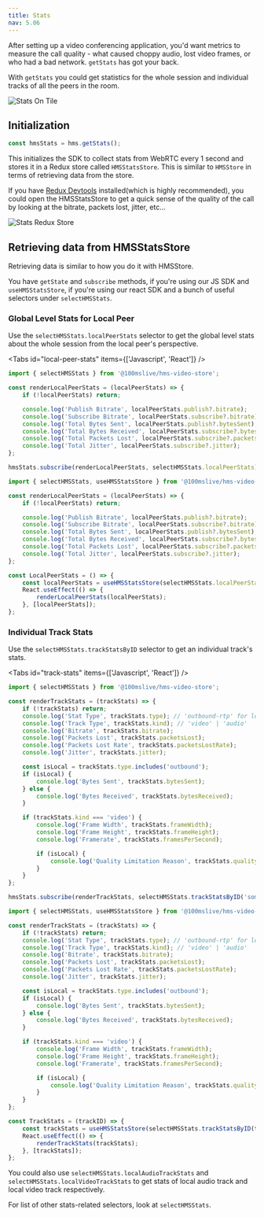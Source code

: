 ```yaml
---
title: Stats
nav: 5.06
---
```


After setting up a video conferencing application, you'd want metrics to measure the call quality - what caused choppy audio, lost video frames, or who had a bad network. <APILink type="class" name="HMSReactiveStore#get-stats">`getStats`</APILink> has got your back.

With <APILink type="class" name="HMSReactiveStore#get-stats">`getStats`</APILink> you could get statistics for the whole session and individual tracks of all the peers in the room.

![Stats On Tile](/docs/v2/stats-tile.png)

## Initialization

```jsx
const hmsStats = hms.getStats();
```

This initializes the SDK to collect stats from WebRTC every 1 second and stores it in a Redux store called <APILink>`HMSStatsStore`</APILink>. This is similar to <APILink>`HMSStore`</APILink> in terms of retrieving data from the store.

If you have [Redux Devtools](https://chrome.google.com/webstore/detail/redux-devtools/lmhkpmbekcpmknklioeibfkpmmfibljd?hl=en) installed(which is highly recommended), you could open the HMSStatsStore to get a quick sense of the quality of the call by looking at the bitrate, packets lost, jitter, etc...

![Stats Redux Store](/docs/v2/stats-redux-store.png)

## Retrieving data from HMSStatsStore

Retrieving data is similar to how you do it with HMSStore.

You have `getState` and `subscribe` methods, if you're using our JS SDK and `useHMSStatsStore`, if you're using our react SDK and a bunch of useful selectors under <APILink type="selector">`selectHMSStats`</APILink>.

### Global Level Stats for Local Peer

Use the `selectHMSStats.localPeerStats` selector to get the global level stats about the whole session from the local peer's perspective.

<Tabs id="local-peer-stats" items={['Javascript', 'React']} />

<Tab id="local-peer-stats-0">

```jsx
import { selectHMSStats } from '@100mslive/hms-video-store';

const renderLocalPeerStats = (localPeerStats) => {
    if (!localPeerStats) return;

    console.log('Publish Bitrate', localPeerStats.publish?.bitrate);
    console.log('Subscribe Bitrate', localPeerStats.subscribe?.bitrate);
    console.log('Total Bytes Sent', localPeerStats.publish?.bytesSent);
    console.log('Total Bytes Received', localPeerStats.subscribe?.bytesReceived);
    console.log('Total Packets Lost', localPeerStats.subscribe?.packetsLost);
    console.log('Total Jitter', localPeerStats.subscribe?.jitter);
};

hmsStats.subscribe(renderLocalPeerStats, selectHMSStats.localPeerStats);
```

</Tab>

<Tab id="local-peer-stats-1">

```jsx
import { selectHMSStats, useHMSStatsStore } from '@100mslive/hms-video-react';

const renderLocalPeerStats = (localPeerStats) => {
    if (!localPeerStats) return;

    console.log('Publish Bitrate', localPeerStats.publish?.bitrate);
    console.log('Subscribe Bitrate', localPeerStats.subscribe?.bitrate);
    console.log('Total Bytes Sent', localPeerStats.publish?.bytesSent);
    console.log('Total Bytes Received', localPeerStats.subscribe?.bytesReceived);
    console.log('Total Packets Lost', localPeerStats.subscribe?.packetsLost);
    console.log('Total Jitter', localPeerStats.subscribe?.jitter);
};

const LocalPeerStats = () => {
    const localPeerStats = useHMSStatsStore(selectHMSStats.localPeerStats);
    React.useEffect(() => {
        renderLocalPeerStats(localPeerStats);
    }, [localPeerStats]);
};
```

</Tab>

### Individual Track Stats

Use the `selectHMSStats.trackStatsByID` selector to get an individual track's stats.

<Tabs id="track-stats" items={['Javascript', 'React']} />

<Tab id="track-stats-0">

```jsx
import { selectHMSStats } from '@100mslive/hms-video-store';

const renderTrackStats = (trackStats) => {
    if (!trackStats) return;
    console.log('Stat Type', trackStats.type); // 'outbound-rtp' for local tracks, 'inbound-rtp' for remote tracks
    console.log('Track Type', trackStats.kind); // 'video' | 'audio'
    console.log('Bitrate', trackStats.bitrate);
    console.log('Packets Lost', trackStats.packetsLost);
    console.log('Packets Lost Rate', trackStats.packetsLostRate);
    console.log('Jitter', trackStats.jitter);

    const isLocal = trackStats.type.includes('outbound');
    if (isLocal) {
        console.log('Bytes Sent', trackStats.bytesSent);
    } else {
        console.log('Bytes Received', trackStats.bytesReceived);
    }

    if (trackStats.kind === 'video') {
        console.log('Frame Width', trackStats.frameWidth);
        console.log('Frame Height', trackStats.frameHeight);
        console.log('Framerate', trackStats.framesPerSecond);

        if (isLocal) {
            console.log('Quality Limitation Reason', trackStats.qualityLimitationReason);
        }
    }
};

hmsStats.subscribe(renderTrackStats, selectHMSStats.trackStatsByID('some-track-id'));
```

</Tab>

<Tab id="track-stats-1">

```jsx
import { selectHMSStats, useHMSStatsStore } from '@100mslive/hms-video-store';

const renderTrackStats = (trackStats) => {
    if (!trackStats) return;
    console.log('Stat Type', trackStats.type); // 'outbound-rtp' for local tracks, 'inbound-rtp' for remote tracks
    console.log('Track Type', trackStats.kind); // 'video' | 'audio'
    console.log('Bitrate', trackStats.bitrate);
    console.log('Packets Lost', trackStats.packetsLost);
    console.log('Packets Lost Rate', trackStats.packetsLostRate);
    console.log('Jitter', trackStats.jitter);

    const isLocal = trackStats.type.includes('outbound');
    if (isLocal) {
        console.log('Bytes Sent', trackStats.bytesSent);
    } else {
        console.log('Bytes Received', trackStats.bytesReceived);
    }

    if (trackStats.kind === 'video') {
        console.log('Frame Width', trackStats.frameWidth);
        console.log('Frame Height', trackStats.frameHeight);
        console.log('Framerate', trackStats.framesPerSecond);

        if (isLocal) {
            console.log('Quality Limitation Reason', trackStats.qualityLimitationReason);
        }
    }
};

const TrackStats = (trackID) => {
    const trackStats = useHMSStatsStore(selectHMSStats.trackStatsByID(trackID));
    React.useEffect(() => {
        renderTrackStats(trackStats);
    }, [trackStats]);
};
```

</Tab>

You could also use `selectHMSStats.localAudioTrackStats` and `selectHMSStats.localVideoTrackStats` to get stats of local audio track and local video track respectively.

For list of other stats-related selectors, look at <APILink type="selector">`selectHMSStats`</APILink>.
